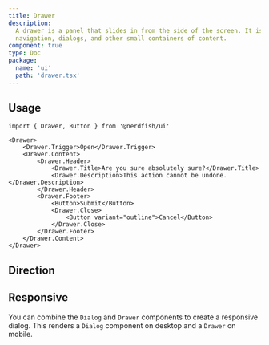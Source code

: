 ```yaml
---
title: Drawer
description:
  A drawer is a panel that slides in from the side of the screen. It is used for
  navigation, dialogs, and other small containers of content.
component: true
type: Doc
package:
  name: 'ui'
  path: 'drawer.tsx'
---
```


<ComponentExample src="/src/components/examples/drawer/demo.tsx">
	<DrawerDemo />
</ComponentExample>

## Usage

```tsx
import { Drawer, Button } from '@nerdfish/ui'
```

```tsx
<Drawer>
	<Drawer.Trigger>Open</Drawer.Trigger>
	<Drawer.Content>
		<Drawer.Header>
			<Drawer.Title>Are you sure absolutely sure?</Drawer.Title>
			<Drawer.Description>This action cannot be undone.</Drawer.Description>
		</Drawer.Header>
		<Drawer.Footer>
			<Button>Submit</Button>
			<Drawer.Close>
				<Button variant="outline">Cancel</Button>
			</Drawer.Close>
		</Drawer.Footer>
	</Drawer.Content>
</Drawer>
```

## Direction

<ComponentExample src="/src/components/examples/drawer/direction.tsx">
	<DrawerDirection />
</ComponentExample>

## Responsive

You can combine the `Dialog` and `Drawer` components to create a responsive
dialog. This renders a `Dialog` component on desktop and a `Drawer` on mobile.

<ComponentExample src="/src/components/examples/drawer/responsive.tsx">
	<DrawerResponsiveDemo />
</ComponentExample>
